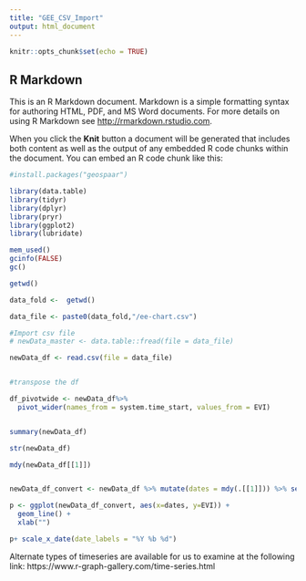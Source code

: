 ```yaml
---
title: "GEE_CSV_Import"
output: html_document
---
```


```r
knitr::opts_chunk$set(echo = TRUE)
```

## R Markdown

This is an R Markdown document. Markdown is a simple formatting syntax for authoring HTML, PDF, and MS Word documents. For more details on using R Markdown see <http://rmarkdown.rstudio.com>.

When you click the **Knit** button a document will be generated that includes both content as well as the output of any embedded R code chunks within the document. You can embed an R code chunk like this:

```r
#install.packages("geospaar")

library(data.table)
library(tidyr)
library(dplyr)
library(pryr)
library(ggplot2)
library(lubridate)

mem_used()
gcinfo(FALSE)
gc()

getwd()

data_fold <-  getwd()

data_file <- paste0(data_fold,"/ee-chart.csv")

#Import csv file
# newData_master <- data.table::fread(file = data_file)

newData_df <- read.csv(file = data_file) 


#transpose the df

df_pivotwide <- newData_df%>%
  pivot_wider(names_from = system.time_start, values_from = EVI) 


summary(newData_df)

str(newData_df)

mdy(newData_df[[1]])


newData_df_convert <- newData_df %>% mutate(dates = mdy(.[[1]])) %>% select(dates, EVI)

p <- ggplot(newData_df_convert, aes(x=dates, y=EVI)) +
  geom_line() + 
  xlab("") 

p+ scale_x_date(date_labels = "%Y %b %d")


```


Alternate types of timeseries are available for us to examine at the following link: 
https://www.r-graph-gallery.com/time-series.html





